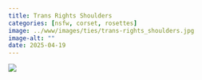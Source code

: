```yaml
---
title: Trans Rights Shoulders
categories: [nsfw, corset, rosettes]
image: ../www/images/ties/trans-rights_shoulders.jpg
image-alt: ""
date: 2025-04-19
---
```



![](../www/images/ties/trans-rights_shoulders.jpg)

